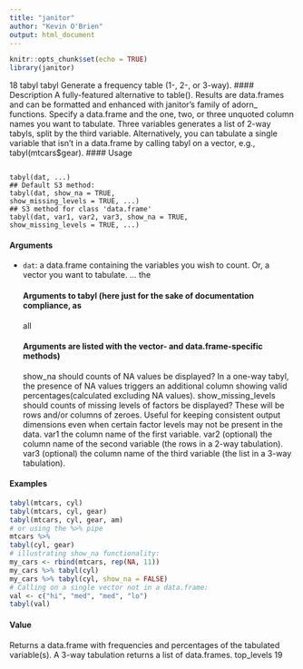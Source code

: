 ```yaml
---
title: "janitor"
author: "Kevin O'Brien"
output: html_document
---
```


```r
knitr::opts_chunk$set(echo = TRUE)
library(janitor)
```

18 tabyl
tabyl Generate a frequency table (1-, 2-, or 3-way).
#### Description
A fully-featured alternative to table(). Results are data.frames and can be formatted and enhanced
with janitor’s family of adorn_ functions.
Specify a data.frame and the one, two, or three unquoted column names you want to tabulate. Three
variables generates a list of 2-way tabyls, split by the third variable.
Alternatively, you can tabulate a single variable that isn’t in a data.frame by calling tabyl on a
vector, e.g., tabyl(mtcars$gear).
#### Usage 
<pre><code>
tabyl(dat, ...)
## Default S3 method:
tabyl(dat, show_na = TRUE,
show_missing_levels = TRUE, ...)
## S3 method for class 'data.frame'
tabyl(dat, var1, var2, var3, show_na = TRUE,
show_missing_levels = TRUE, ...)
</code></pre> 

#### Arguments

* ``dat``: a data.frame containing the variables you wish to count. Or, a vector you want
to tabulate.
... the </code></pre> #### Arguments to tabyl (here just for the sake of documentation compliance, as
all </code></pre> #### Arguments are listed with the vector- and data.frame-specific methods)
show_na should counts of NA values be displayed? In a one-way tabyl, the presence of
NA values triggers an additional column showing valid percentages(calculated
excluding NA values).
show_missing_levels
should counts of missing levels of factors be displayed? These will be rows
and/or columns of zeroes. Useful for keeping consistent output dimensions even
when certain factor levels may not be present in the data.
var1 the column name of the first variable.
var2 (optional) the column name of the second variable (the rows in a 2-way tabulation).
var3 (optional) the column name of the third variable (the list in a 3-way tabulation).


#### Examples
```r
tabyl(mtcars, cyl)
tabyl(mtcars, cyl, gear)
tabyl(mtcars, cyl, gear, am)
# or using the %>% pipe
mtcars %>%
tabyl(cyl, gear)
# illustrating show_na functionality:
my_cars <- rbind(mtcars, rep(NA, 11))
my_cars %>% tabyl(cyl)
my_cars %>% tabyl(cyl, show_na = FALSE)
# Calling on a single vector not in a data.frame:
val <- c("hi", "med", "med", "lo")
tabyl(val)
```

#### Value
Returns a data.frame with frequencies and percentages of the tabulated variable(s). A 3-way tabulation
returns a list of data.frames.
top_levels 19
